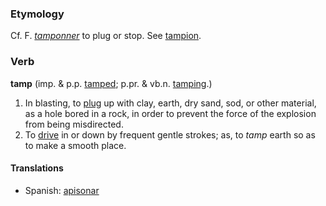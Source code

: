 ===Etymology===
Cf. F. ''[[tamponner]]'' to plug or stop. See [[tampion]].

===Verb===
'''tamp''' (imp. & p.p. [[tamped]]; p.pr. & vb.n. [[tamping]].)

#In blasting, to [[plug]] up with clay, earth, dry sand, sod, or other material, as a hole bored in a rock, in order to prevent the force of the explosion from being misdirected.
#To [[drive]] in or down by frequent gentle strokes; as, to ''tamp'' earth so as to make a smooth place.

====Translations====
*Spanish: [[apisonar]]